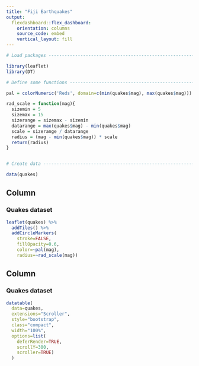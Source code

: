 ```yaml
---
title: "Fiji Earthquakes"
output: 
  flexdashboard::flex_dashboard:
    orientation: columns
    source_code: embed
    vertical_layout: fill
---
```


```r

# Load packages ----------------------------------------------------------------

library(leaflet)
library(DT)

# Define some functions -------------------------------------------------------

pal = colorNumeric('Reds', domain=c(min(quakes$mag), max(quakes$mag)))

rad_scale = function(mag){
  sizemin = 5
  sizemax = 15
  sizerange = sizemax - sizemin
  datarange = max(quakes$mag) - min(quakes$mag)
  scale = sizerange / datarange
  radius = (mag - min(quakes$mag)) * scale
  return(radius)
}


# Create data -----------------------------------------------------------------

data(quakes)

```


Column {data-width=500}
-----------------------------------------------------------------------

### Quakes dataset

```r

leaflet(quakes) %>%
  addTiles() %>%
  addCircleMarkers(
    stroke=FALSE,
    fillOpacity=0.6,
    color=~pal(mag),
    radius=~rad_scale(mag))

```

Column {data-width=500}
-----------------------------------------------------------------------

### Quakes dataset

```r
datatable(
  data=quakes,
  extensions="Scroller",
  style="bootstrap",
  class="compact",
  width="100%",
  options=list(
    deferRender=TRUE,
    scrollY=300,
    scroller=TRUE)
  )
```

